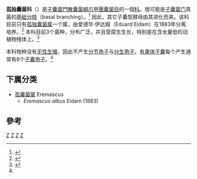 {{Automatic taxobox
| taxon = Eremascaceae
| authority = {{tsl|en|Eduard Eidam}} ex [[Engl._&_E.Gilg|Engl. & E.Gilg]] (1924)
| type_genus = [[孤独囊菌属|孤独囊菌属]]<br>''Eremascus''
| type_genus_authority = [[Eidam|Eidam]] (1883)
| subdivision_ranks = [[屬|屬]]
| subdivision = 
* Eremascus
}}
'''孤独囊菌科'''（{{Species name|Eremascaceae}}）是[[子囊菌門|子囊菌門]][[散囊菌綱|散囊菌綱]][[爪甲團囊菌目|爪甲團囊菌目]]的一個[[科_(生物)|科]]。很可能是[[子囊菌门|子囊菌门]]真菌的[[基群|基础分枝]]（basal branching）。<ref name="Kreger">{{cite book|last=Kreger-van Rij NJW, Veenhuis M, Leemburg-van der Graaf CA (1974).|title="Ultrastructure of hyphae and ascospores in the genus Eremascus Eidam". Antonie van Leeuwenhoek. 40 (4): 533–42. doi:10.1007/BF00403817. S2CID 935821.|url=https://link.springer.com/article/10.1007%2FBF00403817|access-date=2021-03-10|archive-date=2019-09-25|archive-url=https://web.archive.org/web/20190925062054/https://link.springer.com/article/10.1007%2FBF00403817|dead-url=no}}</ref> 因此，其它子囊型酵母由其进化而来。该科目前只有[[孤独囊菌属|孤独囊菌属]]一个属，由爱德华·伊达姆（Eduard Eidam）在1883年分离培养。<ref>{{cite book|last=Eidam E. (1883).|title=Zur Kenntnis der Entwickelung bei den Ascomyceten". Beiträge zur Biologie der Pflanzen (in German). 3: 377–433 (see p. 385).|url=https://link.springer.com/article/10.1007%2FBF00403817|access-date=2021-03-10|archive-date=2019-09-25|archive-url=https://web.archive.org/web/20190925062054/https://link.springer.com/article/10.1007%2FBF00403817|dead-url=no}}</ref> 本科目前3个菌种，分布广泛，并且营腐生生长，特别是在含水量低的动植物残体上。<ref>{{cite book|last=Cannon PF, Kirk PM (2007). |title= Fungal Families of the World. Wallingford, UK: CAB International. p. 120. ISBN 978-0-85199-827-5.|url=}}</ref> 

本科物种没有[[无性生殖|无性生殖]]，因此不产生[[分节孢子|分节孢子]]与[[分生孢子|分生孢子]]。[[有果体|有果体]][[子囊|子囊]]每个产生通常有8个[[子囊孢子|子囊孢子]]。<ref name="Kreger" />

==下属分类==
* [[孤囊菌属|孤囊菌属]] Eremascus
** ''Eremascus albus'' Eidam (1883)

==參考==
{{reflist}}
{{Portal|真菌}}
{{真菌}}
{{真菌病}}
{{Taxonbar}}
[[Category:真菌形態學與解剖學|Z]]
[[Category:真菌性疾病|Z]]
[[Category:1906年描述的分类群|Z]]
[[Category:爪甲团囊菌目|Z]]